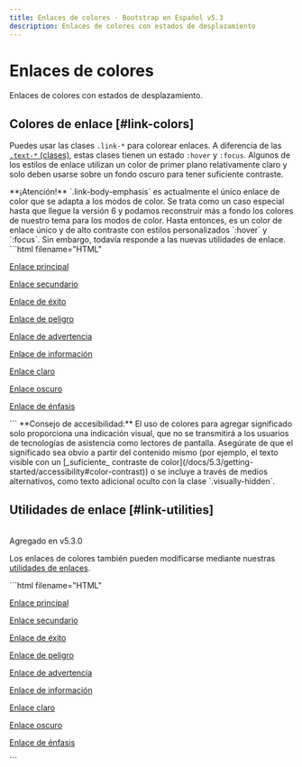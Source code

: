 ```yaml
---
title: Enlaces de colores · Bootstrap en Español v5.3
description: Enlaces de colores con estados de desplazamiento
---
```


# Enlaces de colores

Enlaces de colores con estados de desplazamiento.

Colores de enlace [#link-colors]
---------------------------------

Puedes usar las clases `.link-*` para colorear enlaces. A diferencia de las [`.text-*` (clases)](/docs/5.3/utilities/colors/), estas clases tienen un estado `:hover` y `:focus`. Algunos de los estilos de enlace utilizan un color de primer plano relativamente claro y solo deben usarse sobre un fondo oscuro para tener suficiente contraste.

<Callout type="info" emoji="">
**¡Atención!** `.link-body-emphasis` es actualmente el único enlace de color que se adapta a los modos de color. Se trata como un caso especial hasta que llegue la versión 6 y podamos reconstruir más a fondo los colores de nuestro tema para los modos de color. Hasta entonces, es un color de enlace único y de alto contraste con estilos personalizados `:hover` y `:focus`. Sin embargo, todavía responde a las nuevas utilidades de enlace.
</Callout>

<DemoIframe path="/demos/bootstrap/5.3/helpers/colored-links/link-colors.html">
    ```html filename="HTML"
    <p><a href="#" class="link-primary">Enlace principal</a></p>
    <p><a href="#" class="link-secondary">Enlace secundario</a></p>
    <p><a href="#" class="link-success">Enlace de éxito</a></p>
    <p><a href="#" class="link-danger">Enlace de peligro</a></p>
    <p><a href="#" class="link-warning">Enlace de advertencia</a></p>
    <p><a href="#" class="link-info">Enlace de información</a></p>
    <p><a href="#" class="link-light">Enlace claro</a></p>
    <p><a href="#" class="link-dark">Enlace oscuro</a></p>
    <p><a href="#" class="link-body-emphasis">Enlace de énfasis</a></p>
    ```
</DemoIframe>

<Callout type="info" emoji="">
**Consejo de accesibilidad:** El uso de colores para agregar significado solo proporciona una indicación visual, que no se transmitirá a los usuarios de tecnologías de asistencia como lectores de pantalla. Asegúrate de que el significado sea obvio a partir del contenido mismo (por ejemplo, el texto visible con un [_suficiente_ contraste de color](/docs/5.3/getting-started/accessibility#color-contrast)) o se incluye a través de medios alternativos, como texto adicional oculto con la clase `.visually-hidden`.
</Callout>

Utilidades de enlace [#link-utilities]
---------------------------------------

<br/>
<span className="py-1 px-3 text-green-700 border border-green-700 rounded-md">Agregado en v5.3.0</span>

Los enlaces de colores también pueden modificarse mediante nuestras [utilidades de enlaces](/docs/5.3/utilities/link/).

<DemoIframe path="/demos/bootstrap/5.3/helpers/colored-links/link-utilities.html">
    ```html filename="HTML"
    <p><a href="#" class="link-primary link-offset-2 link-underline-opacity-25 link-underline-opacity-100-hover">Enlace principal</a></p>
    <p><a href="#" class="link-secondary link-offset-2 link-underline-opacity-25 link-underline-opacity-100-hover">Enlace secundario</a></p>
    <p><a href="#" class="link-success link-offset-2 link-underline-opacity-25 link-underline-opacity-100-hover">Enlace de éxito</a></p>
    <p><a href="#" class="link-danger link-offset-2 link-underline-opacity-25 link-underline-opacity-100-hover">Enlace de peligro</a></p>
    <p><a href="#" class="link-warning link-offset-2 link-underline-opacity-25 link-underline-opacity-100-hover">Enlace de advertencia</a></p>
    <p><a href="#" class="link-info link-offset-2 link-underline-opacity-25 link-underline-opacity-100-hover">Enlace de información</a></p>
    <p><a href="#" class="link-light link-offset-2 link-underline-opacity-25 link-underline-opacity-100-hover">Enlace claro</a></p>
    <p><a href="#" class="link-dark link-offset-2 link-underline-opacity-25 link-underline-opacity-100-hover">Enlace oscuro</a></p>
    <p><a href="#" class="link-body-emphasis link-offset-2 link-underline-opacity-25 link-underline-opacity-75-hover">Enlace de énfasis</a></p>
    ```
</DemoIframe>
